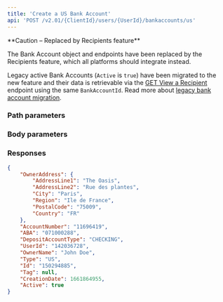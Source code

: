 ```yaml
---
title: 'Create a US Bank Account'  
api: 'POST /v2.01/{ClientId}/users/{UserId}/bankaccounts/us'  
---
```


  

<Warning>
**Caution – Replaced by Recipients feature**

The Bank Account object and endpoints have been replaced by the Recipients feature, which all platforms should integrate instead.

Legacy active Bank Accounts (`Active` is `true`) have been migrated to the new feature and their data is retrievable via the [GET View a Recipient](/api-reference/recipients/view-recipient) endpoint using the same `BankAccountId`. Read more about [legacy bank account migration](/payouts#migration-of-legacy-bank-accounts).
</Warning>

### Path parameters  

<UserId1 />  

### Body parameters  

<OwnerAddress />  

<AccountNumber2 />  

<ABA />  

<DepositAccountType />  

<OwnerName />  

<Tag4 />  

### Responses  

<AccordionGroup><Accordion title="200">  

<OwnerAddressResponse />  

<AccountNumber2Response />  

<ABAResponse />  

<DepositAccountTypeResponse />  

<UserId1Response />  

<OwnerNameResponse />  

<Type5Response />  

<IdResponse />  

<Tag4Response />  

<CreationDateResponse />  

<ActiveResponse /></Accordion></AccordionGroup>  

<ResponseExample>  

```json 200
{
    "OwnerAddress": {
        "AddressLine1": "The Oasis",
        "AddressLine2": "Rue des plantes",
        "City": "Paris",
        "Region": "Ile de France",
        "PostalCode": "75009",
        "Country": "FR"
    },
    "AccountNumber": "11696419",
    "ABA": "071000288",
    "DepositAccountType": "CHECKING",
    "UserId": "142036728",
    "OwnerName": "John Doe",
    "Type": "US",
    "Id": "150294885",
    "Tag": null,
    "CreationDate": 1661864955,
    "Active": true
}
```  

</ResponseExample>  

<RequestExample>  
  
  <RestCreateUsBankAccount />
  <PhpCreateUsBankAccount />
  <NodeCreateUsBankAccount />
  <RubyCreateUsBankAccount />
  <JavaCreateUsBankAccount />
  <PythonCreateUsBankAccount />
  <NetCreateUsBankAccount />

</RequestExample>